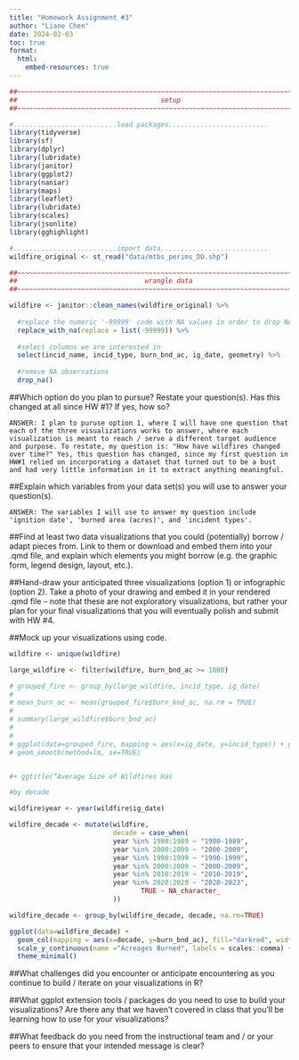 ```yaml
---
title: "Homework Assignment #3"
author: "Liane Chen"
date: 2024-02-03
toc: true
format:
  html:
    embed-resources: true
---
```


```r
##~~~~~~~~~~~~~~~~~~~~~~~~~~~~~~~~~~~~~~~~~~~~~~~~~~~~~~~~~~~~~~~~~~~~~~~~~~~~~~
##                                    setup                                 ----
##~~~~~~~~~~~~~~~~~~~~~~~~~~~~~~~~~~~~~~~~~~~~~~~~~~~~~~~~~~~~~~~~~~~~~~~~~~~~~~

#..........................load packages.........................
library(tidyverse)
library(sf)
library(dplyr)
library(lubridate)
library(janitor)
library(ggplot2)
library(naniar)
library(maps)
library(leaflet)
library(lubridate)
library(scales)
library(jsonlite)
library(gghighlight)

#..........................import data...........................
wildfire_original <- st_read("data/mtbs_perims_DD.shp")
```

```r
##~~~~~~~~~~~~~~~~~~~~~~~~~~~~~~~~~~~~~~~~~~~~~~~~~~~~~~~~~~~~~~~~~~~~~~~~~~~~~~
##                                wrangle data                              ----
##~~~~~~~~~~~~~~~~~~~~~~~~~~~~~~~~~~~~~~~~~~~~~~~~~~~~~~~~~~~~~~~~~~~~~~~~~~~~~~

wildfire <- janitor::clean_names(wildfire_original) %>% 
  
  #replace the numeric '-99999' code with NA values in order to drop NAs
  replace_with_na(replace = list(-99999)) %>% 
  
  #select columns we are interested in
  select(incid_name, incid_type, burn_bnd_ac, ig_date, geometry) %>% 
  
  #remove NA observations
  drop_na()

```

##Which option do you plan to pursue? Restate your question(s). Has this changed at all since HW #1? If yes, how so?
```
ANSWER: I plan to puruse option 1, where I will have one question that each of the three visualizations works to answer, where each visualization is meant to reach / serve a different target audience and purpose. To restate, my question is: "How have wildfires changed over time?" Yes, this question has changed, since my first question in HW#1 relied on incorporating a dataset that turned out to be a bust and had very little information in it to extract anything meaningful. 

```

##Explain which variables from your data set(s) you will use to answer your question(s).
```
ANSWER: The variables I will use to answer my question include 'ignition date', 'burned area (acres)', and 'incident types'.
```

##Find at least two data visualizations that you could (potentially) borrow / adapt pieces from. Link to them or download and embed them into your .qmd file, and explain which elements you might borrow (e.g. the graphic form, legend design, layout, etc.).



##Hand-draw your anticipated three visualizations (option 1) or infographic (option 2). Take a photo of your drawing and embed it in your rendered .qmd file – note that these are not exploratory visualizations, but rather your plan for your final visualizations that you will eventually polish and submit with HW #4.



##Mock up your visualizations using code. 

```r
wildfire <- unique(wildfire)

large_wildfire <- filter(wildfire, burn_bnd_ac >= 1000)

# grouped_fire <- group_by(large_wildfire, incid_type, ig_date)
# 
# mean_burn_ac <- mean(grouped_fire$burn_bnd_ac, na.rm = TRUE)
# 
# summary(large_wildfire$burn_bnd_ac)
#                        
# 
# ggplot(data=grouped_fire, mapping = aes(x=ig_date, y=incid_type)) + geom_point() +
# geom_smooth(method=lm, se=TRUE) 


#+ ggtitle(“Average Size of Wildfires Has
```


```r
#by decade

wildfire$year <- year(wildfire$ig_date)

wildfire_decade <- mutate(wildfire, 
                          decade = case_when(
                          year %in% 1980:1989 ~ "1980-1989",
                          year %in% 2000:2009 ~ "2000-2009", 
                          year %in% 1990:1999 ~ "1990-1999",
                          year %in% 2000:2009 ~ "2000-2009", 
                          year %in% 2010:2019 ~ "2010-2019",
                          year %in% 2020:2029 ~ "2020-2023",
                                 TRUE ~ NA_character_
                          ))

wildfire_decade <- group_by(wildfire_decade, decade, na.rm=TRUE)

ggplot(data=wildfire_decade) + 
  geom_col(mapping = aes(x=decade, y=burn_bnd_ac), fill="darkred", width=0.8) +
  scale_y_continuous(name ="Acreages Burned", labels = scales::comma) +
  theme_minimal()
```


##What challenges did you encounter or anticipate encountering as you continue to build / iterate on your visualizations in R?


##What ggplot extension tools / packages do you need to use to build your visualizations? Are there any that we haven’t covered in class that you’ll be learning how to use for your visualizations?


##What feedback do you need from the instructional team and / or your peers to ensure that your intended message is clear?


